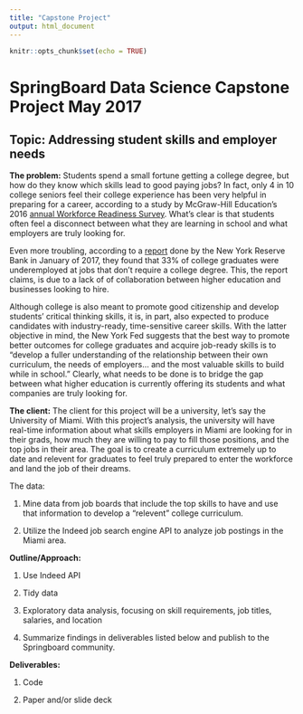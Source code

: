 ```yaml
---
title: "Capstone Project"
output: html_document
---
```


```r
knitr::opts_chunk$set(echo = TRUE)
```

# SpringBoard Data Science Capstone Project May 2017

## Topic: Addressing student skills and employer needs

**The problem:** Students spend a small fortune getting a college degree, but how do they know which skills lead to good paying jobs? In fact, only 4 in 10 college seniors feel their college experience has been very helpful in preparing for a career, according to a study by McGraw-Hill Education’s 2016 [annual Workforce Readiness Survey](http://www.multivu.com/players/English/7782351-mcgraw-hill-education-survey/). What's clear is that students often feel a disconnect between what they are learning in school and what employers are truly looking for. 

Even more troubling, according to a [report](https://www.newyorkfed.org/medialibrary/media/research/current_issues/ci20-1.pdf) done by the New York Reserve Bank in January of 2017, they found that 33% of college graduates were underemployed at jobs that don't require a college degree. This, the report claims, is due to a lack of of collaboration between higher education and businesses looking to hire. 

Although college is also meant to promote good citizenship and develop students' critical thinking skills, it is, in part, also expected to produce candidates with industry-ready, time-sensitive career skills. With the latter objective in mind, the New York Fed suggests that the best way to promote better outcomes for college graduates and acquire job-ready skills is to "develop a fuller understanding of the relationship between their own curriculum, the needs of employers... and the most valuable skills to build while in school." Clearly, what needs to be done is to bridge the gap between what higher education is currently offering its students and what companies are truly looking for.

**The client:** The client for this project will be a university, let's say the University of Miami. With this project's analysis, the university will have real-time information about what skills employers in Miami are looking for in their grads, how much they are willing to pay to fill those positions, and the top jobs in their area. The goal is to create a curriculum extremely up to date and relevent for graduates to feel truly prepared to enter the workforce and land the job of their dreams.

The data:


1. Mine data from job boards that include the top skills to have and use that information to develop a "relevent" college curriculum.


2. Utilize the Indeed job search engine API to analyze job postings in the Miami area.

**Outline/Approach:**

1. Use Indeed API

2. Tidy data

3. Exploratory data analysis, focusing on skill requirements, job titles, salaries, and location

4. Summarize findings in deliverables listed below and publish to the Springboard community.

**Deliverables:**

1. Code

2. Paper and/or slide deck